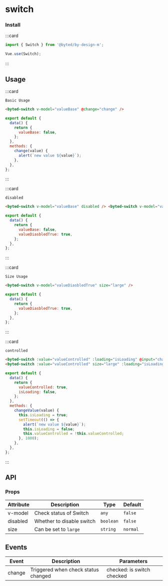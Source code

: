 # switch

### Install

:::card

```javascript
import { Switch } from '@byted/by-design-m';

Vue.use(Switch);
```

:::

## Usage

:::card

```topic
Basic Usage
```

```html
<byted-switch v-model="valueBase" @change="change" />
```

```javascript
export default {
  data() {
    return {
      valueBase: false,
    };
  },
  methods: {
    change(value) {
      alert(`new value ${value}`);
    },
  },
};
```

:::

:::card

```topic
disabled
```

```html
<byted-switch v-model="valueBase" disabled /> <byted-switch v-model="valueDiasbledTrue" disabled />
```

```javascript
export default {
  data() {
    return {
      valueBase: false,
      valueDiasbledTrue: true,
    };
  },
};
```

:::

:::card

```topic
Size Usage
```

```html
<byted-switch v-model="valueDiasbledTrue" size="large" />
```

```javascript
export default {
  data() {
    return {
      valueDiasbledTrue: true,
    };
  },
};
```

:::

:::card

```topic
controlled
```

```html
<byted-switch :value="valueControlled" :loading="isLoading" @input="changeValue" />
<byted-switch :value="valueControlled" size="large" :loading="isLoading" @input="changeValue" />
```

```javascript
export default {
  data() {
    return {
      valueControlled: true,
      isLoading: false,
    };
  },
  methods: {
    changeValue(value) {
      this.isLoading = true;
      setTimeout(() => {
        alert(`new value ${value}`);
        this.isLoading = false;
        this.valueControlled = !this.valueControlled;
      }, 1000);
    },
  },
};
```

:::

## API

### Props

| Attribute | Description               | Type      | Default  |
| --------- | ------------------------- | --------- | -------- |
| v-model   | Check status of Switch    | `any`     | `false`  |
| disabled  | Whether to disable switch | `boolean` | `false`  |
| size      | Can be set to `large`     | `string`  | `normal` |

## Events

| Event  | Description                         | Parameters                 |
| ------ | ----------------------------------- | -------------------------- |
| change | Triggered when check status changed | checked: is switch checked |
